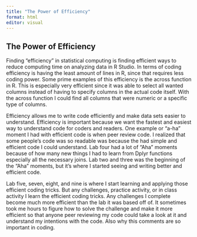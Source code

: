```yaml
---
title: "The Power of Efficiency"
format: html
editor: visual
---
```


## The Power of Efficiency

Finding "efficiency" in statistical computing is finding efficient ways to reduce computing time on analyzing data in R Studio. In terms of coding efficiency is having the least amount of lines in R, since that requires less coding power. Some prime examples of this efficiency is the across function in R. This is especially very efficient since it was able to select all wanted columns instead of having to specify columns in the actual code itself. With the across function I could find all columns that were numeric or a specific type of columns.

Efficiency allows me to write code efficiently and make data sets easier to understand. Efficiency is important because we want the fastest and easiest way to understand code for coders and readers. One example or "a-ha" moment I had with efficient code is when peer review code. I realized that some people's code was so readable was because the had simple and efficient code I could understand. Lab four had a lot of "Aha" moments because of how many new things I had to learn from Dplyr functions especially all the necessary joins. Lab two and three was the beginning of the "Aha" moments, but it's where I started seeing and writing better and efficient code.

Lab five, seven, eight, and nine is where I start learning and applying those efficient coding tricks. But any challenges, practice activity, or in class activity I learn the efficient coding tricks. Any challenges I complete become much more efficient than the lab it was based off of. It sometimes took me hours to figure how to solve the challenge and make it more efficient so that anyone peer reviewing my code could take a look at it and understand my intentions with the code. Also why this comments are so important in coding.
